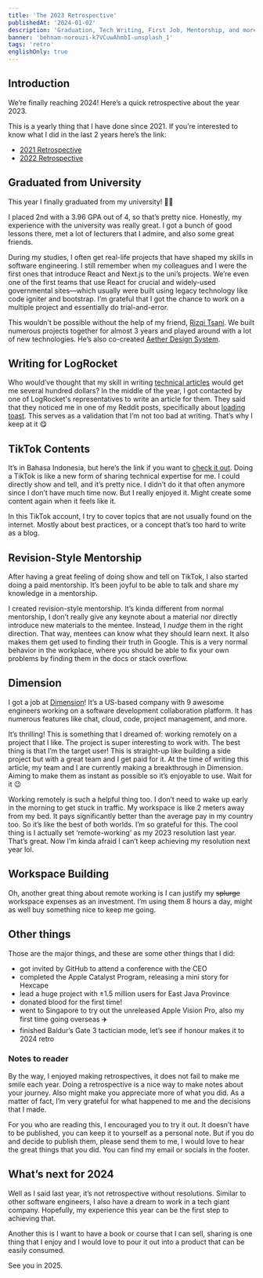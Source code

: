 ```yaml
---
title: 'The 2023 Retrospective'
publishedAt: '2024-01-02'
description: 'Graduation, Tech Writing, First Job, Mentorship, and more!'
banner: 'behnam-norouzi-k7VCuwAhmbI-unsplash_1'
tags: 'retro'
englishOnly: true
---
```


## Introduction

We’re finally reaching 2024! Here’s a quick retrospective about the year 2023.

This is a yearly thing that I have done since 2021. If you’re interested to know what I did in the last 2 years here’s the link:

- [2021 Retrospective](https://nameName.com/blog/2021-retrospective)
- [2022 Retrospective](https://nameName.com/blog/2022-retrospective)

## Graduated from University

This year I finally graduated from my university! 👨‍🎓

I placed 2nd with a 3.96 GPA out of 4, so that’s pretty nice. Honestly, my experience with the university was really great. I got a bunch of good lessons there, met a lot of lecturers that I admire, and also some great friends.

During my studies, I often get real-life projects that have shaped my skills in software engineering. I still remember when my colleagues and I were the first ones that introduce React and Next.js to the uni’s projects. We’re even one of the first teams that use React for crucial and widely-used governmental sites—which usually were built using legacy technology like code igniter and bootstrap. I’m grateful that I got the chance to work on a multiple project and essentially do trial-and-error.

This wouldn’t be possible without the help of my friend, [Rizqi Tsani](http://rizqitsani.com/). We built numerous projects together for almost 3 years and played around with a lot of new technologies. He’s also co-created [Aether Design System](https://aether.thcl.dev).

<SplitImage>
  <Split>
    <CloudinaryImg
      mdx
      className="!mb-0"
      publicId="nameName/blogs/2023-retrospective/Untitled"
      alt="Me graduating"
      width={1386}
      height={1848}
    />
  </Split>
  <Split>
    <CloudinaryImg
      mdx
      className="!mb-0"
      publicId="nameName/blogs/2023-retrospective/Untitled_1"
      alt="Rizqi and I at graduation"
      width={1386}
      height={1848}
    />
  </Split>
</SplitImage>

## Writing for LogRocket

Who would’ve thought that my skill in writing [technical articles](https://blog.logrocket.com/author/nameName/) would get me several hundred dollars? In the middle of the year, I got contacted by one of LogRocket's representatives to write an article for them. They said that they noticed me in one of my Reddit posts, specifically about [loading toast](https://www.reddit.com/r/reactjs/comments/qt1vur/react_loading_state_pattern_using_toast_swr/). This serves as a validation that I’m not too bad at writing. That’s why I keep at it 😋

<CloudinaryImg
  mdx
  publicId="nameName/blogs/2023-retrospective/Untitled_2"
  alt="LogRocket website showing my work"
  width={2190}
  height={1776}
/>

## TikTok Contents

It’s in Bahasa Indonesia, but here’s the link if you want to [check it out](https://www.tiktok.com/@nameName). Doing a TikTok is like a new form of sharing technical expertise for me. I could directly show and tell, and it’s pretty nice. I didn’t do it that often anymore since I don’t have much time now. But I really enjoyed it. Might create some content again when it feels like it.

<CloudinaryImg
  mdx
  publicId="nameName/blogs/2023-retrospective/CleanShot_2024-01-02_at_21.43.322x"
  alt="TikTok Profile"
  width={500}
  height={231}
/>

In this TikTok account, I try to cover topics that are not usually found on the internet. Mostly about best practices, or a concept that’s too hard to write as a blog.

## Revision-Style Mentorship

After having a great feeling of doing show and tell on TikTok, I also started doing a paid mentorship. It’s been joyful to be able to talk and share my knowledge in a mentorship.

I created revision-style mentorship. It’s kinda different from normal mentorship, I don’t really give any keynote about a material nor directly introduce new materials to the mentee. Instead, I _nudge_ them in the right direction. That way, mentees can know what they should learn next. It also makes them get used to finding their truth in Google. This is a very normal behavior in the workplace, where you should be able to fix your own problems by finding them in the docs or stack overflow.

## Dimension

I got a job at [Dimension](https://dimension.dev?ref=nameName.com)! It’s a US-based company with 9 awesome engineers working on a software development collaboration platform. It has numerous features like chat, cloud, code, project management, and more.

<CloudinaryImg
  mdx
  publicId="nameName/blogs/2023-retrospective/Untitled_3"
  alt="Dimension Landing Page"
  width={2962}
  height={2184}
/>

It’s thrilling! This is something that I dreamed of: working remotely on a project that I like. The project is super interesting to work with. The best thing is that I’m the target user! This is straight-up like building a side project but with a great team and I get paid for it. At the time of writing this article, my team and I are currently making a breakthrough in Dimension. Aiming to make them as instant as possible so it’s enjoyable to use. Wait for it 😉

Working remotely is such a helpful thing too. I don’t need to wake up early in the morning to get stuck in traffic. My workspace is like 2 meters away from my bed. It pays significantly better than the average pay in my country too. So it’s like the best of both worlds. I’m so grateful for this. The cool thing is I actually set ‘remote-working’ as my 2023 resolution last year. That’s great. Now I’m kinda afraid I can’t keep achieving my resolution next year lol.

## Workspace Building

Oh, another great thing about remote working is I can justify my ~~splurge~~ workspace expenses as an investment. I’m using them 8 hours a day, might as well buy something nice to keep me going.

<CloudinaryImg
  mdx
  publicId="nameName/blogs/2023-retrospective/Snapseed_3"
  alt="Photo of my workspace"
  width={4032}
  height={3024}
/>

## Other things

Those are the major things, and these are some other things that I did:

- got invited by GitHub to attend a conference with the CEO
- completed the Apple Catalyst Program, releasing a mini story for Hexcape
- lead a huge project with ±1.5 million users for East Java Province
- donated blood for the first time!
- went to Singapore to try out the unreleased Apple Vision Pro, also my first time going overseas ✈️
- finished Baldur’s Gate 3 tactician mode, let’s see if honour makes it to 2024 retro

### Notes to reader

By the way, I enjoyed making retrospectives, it does not fail to make me smile each year. Doing a retrospective is a nice way to make notes about your journey. Also might make you appreciate more of what you did. As a matter of fact, I’m very grateful for what happened to me and the decisions that I made.

For you who are reading this, I encouraged you to try it out. It doesn’t have to be published, you can keep it to yourself as a personal note. But if you do and decide to publish them, please send them to me, I would love to hear the great things that you did. You can find my email or socials in the footer.

## What’s next for 2024

Well as I said last year, it’s not retrospective without resolutions. Similar to other software engineers, I also have a dream to work in a tech giant company. Hopefully, my experience this year can be the first step to achieving that.

Another this is I want to have a book or course that I can sell, sharing is one thing that I enjoy and I would love to pour it out into a product that can be easily consumed.

See you in 2025.
